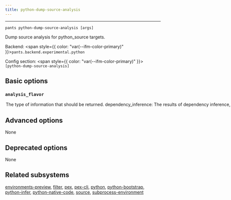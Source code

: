 ```yaml
---
title: python-dump-source-analysis
---
```



---

```
pants python-dump-source-analysis [args]
```

Dump source analysis for python_source targets.

Backend: <span style={{ color: "var(--ifm-color-primary)" }}>`pants.backend.experimental.python`</span>

Config section: <span style={{ color: "var(--ifm-color-primary)" }}>`[python-dump-source-analysis]`</span>

## Basic options

<span className={styles.options}>

### `analysis_flavor`

<Option
  cli_repr='--python-dump-source-analysis-analysis-flavor=<AnalysisFlavor>'
  env_repr='PANTS_PYTHON_DUMP_SOURCE_ANALYSIS_ANALYSIS_FLAVOR'
  one_of='raw_dependency_inference, dependency_inference'
  default_repr='dependency_inference'
>
  

The type of information that should be returned.

- `dependency_inference`\: The results of dependency inference, for every detected import in every file.

- `raw_dependency_inference`\: The raw intermediate results of the dependency inference process,
at every stage they're available. Potentially useful for debugging the dependency inference process.

</Option>


## Advanced options

None

## Deprecated options

None

## Related subsystems

[environments-preview](reference-environments-preview), [filter](reference-filter), [pex](reference-pex), [pex-cli](reference-pex-cli), [python](reference-python), [python-bootstrap](reference-python-bootstrap), [python-infer](reference-python-infer), [python-native-code](reference-python-native-code), [source](reference-source), [subprocess-environment](reference-subprocess-environment)

</span>